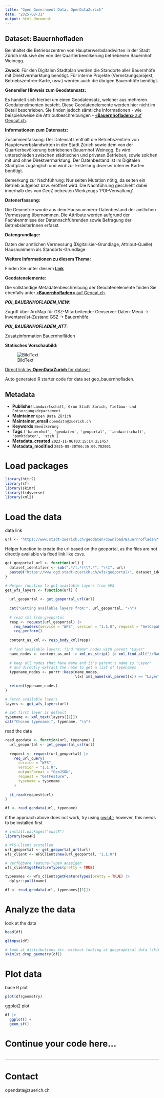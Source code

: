 ```yaml
---
title: "Open Government Data, OpenDataZurich"
date: "2025-08-31"
output: html_document
---
```


## Dataset: Bauernhofladen

Beinhaltet die Betriebszentren von Haupterwerbslandwirten in der Stadt Zürich inklusive der von der Quartierbevölkerung betriebenen Bauernhof Weinegg.


**Zweck**: Für den Digitalen Stadtplan werden die Standorte aller Bauernhöfe mit Direktvermarktung benötigt. Für interne Projekte (Vernetzungsprojekt, Betriebszentren-Karte, usw.) werden auch die übrigen Bauernhöfe benötigt.

**Genereller Hinweis zum Geodatensatz:**

Es handelt sich hierbei um einen Geodatensatz, welcher aus mehreren Geodatenelmenten besteht. Diese Geodatenelemente werden hier nicht im Detail beschrieben. Sie finden jedoch sämtliche Informationen - wie beispielsweise die Attributbeschreibungen - [«**Bauernhofladen»** auf Geocat.ch](https://www.geocat.ch/geonetwork/srv/ger/catalog.search#/metadata/232622bc-15e4-4701-bfcb-5b6f005f8d66).
			   

**Informationen zum Datensatz:**

Zusammenfassung:
Der Datensatz enthält die Betriebszentren von Haupterwerbslandwirten in der Stadt Zürich sowie dem von der Quartierbevölkerung betriebenen Bauernhof Weinegg. Es wird unterschieden zwischen städtischen und privaten Betrieben, sowie solchen mit und ohne Direktvermarktung. Der Datenbestand ist im Digitalen Stadtplan zugänglich und wird zur Erstellung diverser interner Karten benötigt.

Bemerkung zur Nachführung:
Nur selten Mutation nötig, da selten ein Betrieb aufgelöst bzw. eröffnet wird.
Die Nachführung geschieht dabei innerhalb des von GeoZ betreuten Werkzeugs 'POI-Verwaltung'.


**Datenerfassung:**

Die Geometrie wurde aus dem Hausnummern-Datenbestand der amtlichen Vermessung übernommen. Die Attribute werden aufgrund der Fachkenntnisse der Datennachführenden sowie Befragung der BetriebsleiterInnen erfasst.

**Datengrundlage:**

Daten der amtlichen Vermessung (Digitalisier-Grundlage, Attribut-Quelle) Hausnummern als Standorts-Grundlage

**Weitere Informationen zu diesem Thema:**

Finden Sie unter diesem [**Link**](http://www.stadt-zuerich.ch/content/ted/de/index/gsz/natur-_und_erlebnisraeume/landwirtschaft_in_der_stadt_zuerich/direktvermarktung.html)

**Geodatenelemente:**

Die vollständige Metadatenbeschreibung der Geodatenelemente finden Sie ebenfalls unter [«**Bauernhofladen»** auf Geocat.ch](https://www.geocat.ch/geonetwork/srv/ger/md.viewer#/full_view/232622bc-15e4-4701-bfcb-5b6f005f8d66).

***POI_BAUERNHOFLADEN_VIEW***: 

Zugriff über ArcMap für GSZ-Mitarbeitende: Geoserver-Daten-Menü -&gt; Inventare/Ist-Zustand GSZ -&gt; Bauernhöfe


***POI_BAUERNHOFLADEN_ATT***: 

Zusatzinformation Bauernhofläden




**Statisches Vorschaubild:**

![BildText](https://www.gis.stadt-zuerich.ch/zueriplan_docs/geocat/232622bc-15e4-4701-bfcb-5b6f005f8d66.png)



[Direct link by **OpenDataZurich** for dataset](https://data.stadt-zuerich.ch/dataset/geo_bauernhofladen)

Auto generated R starter code for data set geo_bauernhofladen.

## Metadata

- **Publisher** `Landwirtschaft, Grün Stadt Zürich, Tiefbau- und Entsorgungsdepartement`
- **Maintainer** `Open Data Zürich`
- **Maintainer_email** `opendata@zuerich.ch`
- **Keywords** `Bevölk­erung`
- **Tags** `['bauernhof', 'geodaten', 'geoportal', 'landwirtschaft', 'punktdaten', 'stzh']`
- **Metadata_created** `2023-11-06T03:15:14.251457`
- **Metadata_modified** `2025-08-30T06:36:09.782001`


# Load packages

```r
library(httr2)
library(sf)
library(skimr)
library(tidyverse)
library(xml2)
```

# Load the data

data link
```r
url <- "https://www.stadt-zuerich.ch/geodaten/download/Bauernhofladen?format=geojson_link"
```


Helper function to create the url based on the geoportal, as the files are not directly available via fixed link like csvs.
```r
get_geoportal_url <- function(url) {
  dataset_identifier <- sub(".*/(.*)\\?.*", "\\1", url)
  paste0("https://www.ogd.stadt-zuerich.ch/wfs/geoportal/", dataset_identifier)
}
```

```r
# Helper function to get available layers from WFS
get_wfs_layers <- function(url) {
  
  url_geoportal <- get_geoportal_url(url)
  
  cat("Getting available layers from:", url_geoportal, "\n")
  
  # read xml from geoportal
  resp <- request(url_geoportal) |> 
    req_headers(service = "WFS", version = "1.1.0", request = "GetCapabilities") |> 
    req_perform()
  
  content_as_xml <- resp_body_xml(resp)
  
  # find available layers: find "Name" nodes with parent "Layer"
  name_nodes <- content_as_xml |> xml_ns_strip() |> xml_find_all("//Name")
  
  # keep all nodes that have Name and it's parent's name is "Layer"
  # and directly extract the name to get a list of typenames
  typename_nodes <- purrr::keep(name_nodes,
                                \(x) xml_name(xml_parent(x)) == "Layer")
  
  return(typename_nodes)
}

# Fetch available layers
layers <- get_wfs_layers(url)

# Set first layer as default
typename <- xml_text(layers[[1]])
cat("Chosen typename:", typename, "\n")
```

read the data
```r
read_geodata <- function(url, typename) {
  url_geoportal <- get_geoportal_url(url)
  
  request <- request(url_geoportal) |>
    req_url_query(
      service = "WFS",
      version = "1.1.0",
      outputFormat = "GeoJSON",
      request = "GetFeature",
      typename = typename
    )
  
  st_read(request$url)
}

df <- read_geodata(url, typename)
```

if the approach above does not work, try using [ows4r](https://eblondel.github.io/ows4R/); however, this needs to be installed first
```r
# install.packages("ows4R")
library(ows4R)

# WFS-Client erstellen
url_geoportal <- get_geoportal_url(url)
wfs_client <- WFSClient$new(url_geoportal, "1.1.0")

# Verfügbare Feature-Typen anzeigen
wfs_client$getFeatureTypes(pretty = TRUE)

typenames <- wfs_client$getFeatureTypes(pretty = TRUE) |> 
  dplyr::pull(name)

df <- read_geodata(url, typenames[[1]])
```

# Analyze the data

look at the data
```r
head(df)
```

```r
glimpse(df)
```

```r
# look at distributions etc. without looking at geographical data (skim cannot deal with geometries)
skim(st_drop_geometry(df))
```

# Plot data

base R plot
```r
plot(df$geometry)
```

ggplot2 plot
```r
df |>
  ggplot() +
  geom_sf()
```

# Continue your code here...

```r

```

------------------------------------------------------------------------

# Contact

opendata@zuerich.ch
